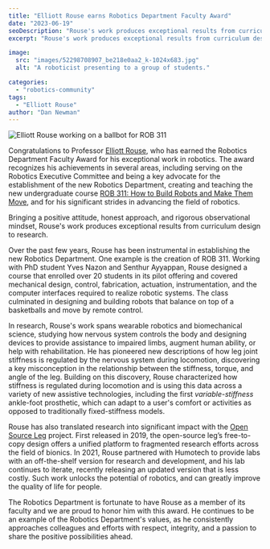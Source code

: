 ```yaml
---
title: "Elliott Rouse earns Robotics Department Faculty Award"
date: "2023-06-19"
seoDescription: "Rouse's work produces exceptional results from curriculum design to research."
excerpt: "Rouse's work produces exceptional results from curriculum design to research."

image: 
  src: "images/52298708907_be218e0aa2_k-1024x683.jpg"
  alt: "A roboticist presenting to a group of students."

categories: 
  - "robotics-community"
tags:
  - "Elliott Rouse"
author: "Dan Newman"
---
```


![Elliott Rouse working on a ballbot for ROB 311](images/52298708907_be218e0aa2_k-1024x683.jpg)

Congratulations to Professor [Elliott Rouse](https://robotics.umich.edu/profile/elliott-rouse/ "Elliott Rouse"), who has earned the Robotics Department Faculty Award for his exceptional work in robotics. The award recognizes his achievements in several areas, including serving on the Robotics Executive Committee and being a key advocate for the establishment of the new Robotics Department, creating and teaching the new undergraduate course [ROB 311: How to Build Robots and Make Them Move](https://github.com/michiganrobotics/rob311), and for his significant strides in advancing the field of robotics.

Bringing a positive attitude, honest approach, and rigorous observational mindset, Rouse's work produces exceptional results from curriculum design to research.

Over the past few years, Rouse has been instrumental in establishing the new Robotics Department. One example is the creation of ROB 311. Working with PhD student Yves Nazon and Senthur Ayyappan, Rouse designed a course that enrolled over 20 students in its pilot offering and covered mechanical design, control, fabrication, actuation, instrumentation, and the computer interfaces required to realize robotic systems. The class culminated in designing and building robots that balance on top of a basketballs and move by remote control.

<VideoCenter url="https://www.youtube.com/watch?v=SfUyfNA0fEE" caption="Rouse was fundamental in establishing 'The Testing Lab,' a public outreach event." />


In research, Rouse's work spans wearable robotics and biomechanical science, studying how nervous system controls the body and designing devices to provide assistance to impaired limbs, augment human ability, or help with rehabilitation. He has pioneered new descriptions of how leg joint stiffness is regulated by the nervous system during locomotion, discovering a key misconception in the relationship between the stiffness, torque, and angle of the leg. Building on this discovery, Rouse characterized how stiffness is regulated during locomotion and is using this data across a variety of new assistive technologies, including the first _variable-stiffness_ ankle-foot prosthetic, which can adapt to a user's comfort or activities as opposed to traditionally fixed-stiffness models.

Rouse has also translated research into significant impact with the [Open Source Leg](https://opensourceleg.com/) project. First released in 2019, the open-source leg’s free-to-copy design offers a unified platform to fragmented research efforts across the field of bionics. In 2021, Rouse partnered with Humotech to provide labs with an off-the-shelf version for research and development, and his lab continues to iterate, recently releasing an updated version that is less costly. Such work unlocks the potential of robotics, and can greatly improve the quality of life for people.

The Robotics Department is fortunate to have Rouse as a member of its faculty and we are proud to honor him with this award. He continues to be an example of the Robotics Department's values, as he consistently approaches colleagues and efforts with respect, integrity, and a passion to share the positive possibilities ahead.
